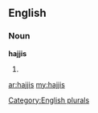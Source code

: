 ==English==

===Noun===
'''hajjis'''

# {{plural of|[[hajji]]}}

[[Category:English plurals]]

[[ar:hajjis]]
[[my:hajjis]]
